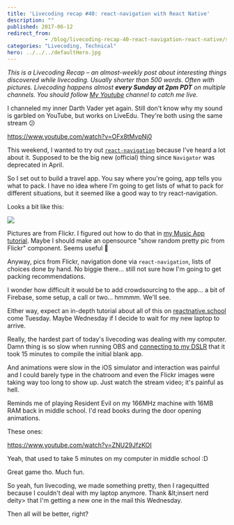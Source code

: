```yaml
---
title: 'Livecoding recap #40: react-navigation with React Native'
description: ""
published: 2017-06-12
redirect_from: 
            - /blog/livecoding-recap-40-react-navigation-react-native/swizec/7640
categories: "Livecoding, Technical"
hero: ../../../defaultHero.jpg
---
```


_This is a Livecoding Recap – an almost-weekly post about interesting things discovered while livecoding. Usually shorter than 500 words. Often with pictures. Livecoding happens almost **every Sunday at 2pm PDT** on multiple channels. You should follow [My Youtube](https://www.youtube.com/channel/UCoyHgaeLLI7Knp7LDHOwZMw) channel to catch me live._

I channeled my inner Darth Vader yet again. Still don't know why my sound is garbled on YouTube, but works on LiveEdu. They're both using the same stream 😕

<https://www.youtube.com/watch?v=OFx8tMvpNj0>

This weekend, I wanted to try out [`react-navigation`](https://reactnavigation.org/) because I've heard a lot about it. Supposed to be the big new (official) thing since `Navigator` was deprecated in April.

So I set out to build a travel app. You say where you're going, app tells you what to pack. I have no idea where I'm going to get lists of what to pack for different situations, but it seemed like a good way to try react-navigation.

Looks a bit like this:

![](./img/blog-wp-content-uploads-2017-06-travel-app.gif)

Pictures are from Flickr. I figured out how to do that in [my Music App tutorial](https://school.shoutem.com/lectures/build-react-native-music-app-tutorial-part1/). Maybe I should make an opensource "show random pretty pic from Flickr" component. Seems useful 🤔

Anyway, pics from Flickr, navigation done via `react-navigation`, lists of choices done by hand. No biggie there… still not sure how I'm going to get packing recommendations.

I wonder how difficult it would be to add crowdsourcing to the app… a bit of Firebase, some setup, a call or two… hmmmm. We'll see.

Either way, expect an in-depth tutorial about all of this on [reactnative.school](reactnative.school) come Tuesday. Maybe Wednesday if I decide to wait for my new laptop to arrive.

Really, the hardest part of today's livecoding was dealing with my computer. Damn thing is so slow when running OBS and [connecting to my DSLR](https://swizec.com/blog/connected-canon-dslr-webcam/swizec/7477) that it took 15 minutes to compile the initial blank app.

And animations were slow in the iOS simulator and interaction was painful and I could barely type in the chatroom and even the Flickr images were taking way too long to show up. Just watch the stream video; it's painful as hell.

Reminds me of playing Resident Evil on my 166MHz machine with 16MB RAM back in middle school. I'd read books during the door opening animations.

These ones:

<https://www.youtube.com/watch?v=ZNU29JfzKOI>

Yeah, that used to take 5 minutes on my computer in middle school :D

Great game tho. Much fun.

So yeah, fun livecoding, we made something pretty, then I ragequitted because I couldn't deal with my laptop anymore. Thank &amp;lt;insert nerd deity> that I'm getting a new one in the mail this Wednesday.

Then all will be better, right?
